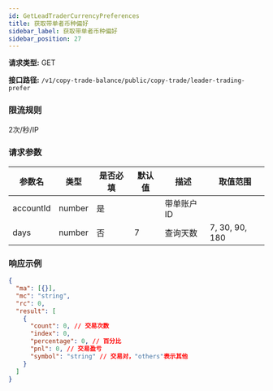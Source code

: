```yaml
---
id: GetLeadTraderCurrencyPreferences
title: 获取带单者币种偏好
sidebar_label: 获取带单者币种偏好
sidebar_position: 27
---
```


**请求类型:** GET

**接口路径:** `/v1/copy-trade-balance/public/copy-trade/leader-trading-prefer`

### 限流规则

2次/秒/IP

### 请求参数

| 参数名      | 类型   | 是否必填 | 默认值 | 描述       | 取值范围        |
| --------- | ------ | --------- | ------- | ----------------- | ------------- |
| accountId | number | 是       |         | 带单账户ID |               |
| days      | number | 否        | 7       | 查询天数        | 7, 30, 90, 180 |

### 响应示例

```json title="响应"
{
  "ma": [{}],
  "mc": "string",
  "rc": 0,
  "result": [
    {
      "count": 0, // 交易次数
      "index": 0,
      "percentage": 0, // 百分比
      "pnl": 0, // 交易盈亏
      "symbol": "string" // 交易对，"others"表示其他
    }
  ]
}
```